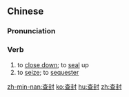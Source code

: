 ==Chinese==
{{zh-forms}}

===Pronunciation===
{{zh-pron
|m=cháfēng
|c=caa4 fung1
|mn=cha-hong
|cat=v
}}

===Verb===
{{zh-verb}}

# to [[close down]]; to [[seal]] up
# to [[seize]]; to [[sequester]]

[[zh-min-nan:查封]]
[[ko:查封]]
[[hu:查封]]
[[zh:查封]]